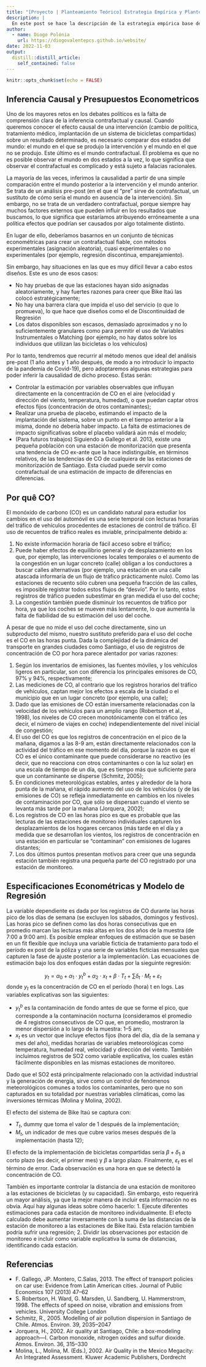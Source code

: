 ```yaml
---
title: "[Proyecto | Planteamiento Teórico] Estrategia Empírica y Planteamiento Teórico del Modelo"
description: |
  En este post se hace la descripción de la estrategia empírica base de mi proyecto de Medícion y Analsisis de Datos Políticos, explicando las variables y lo modelo de regresión lineal que va utilizarse.
author:
  - name: Diogo Polónia
    url: https://diogovalentepcs.github.io/website/
date: 2022-11-03 
output:
  distill::distill_article:
    self_contained: false
---
```


```r
knitr::opts_chunk$set(echo = FALSE)
```

## Inferencia Causal y Presupuestos Econometricos

Uno de los mayores retos en los debates políticos es la falta de comprensión clara de la inferencia contrafactual y causal. Cuando queremos conocer el efecto causal de una intervención (cambio de política, tratamiento médico, implantación de un sistema de bicicletas compartidas) sobre un resultado determinado, es necesario comparar dos estados del mundo: el mundo en el que se produjo la intervención y el mundo en el que no se produjo. Este último es el mundo contrafactual. El problema es que no es posible observar el mundo en dos estados a la vez, lo que significa que observar el contrafactual es complicado y está sujeto a falacias racionales.

La mayoría de las veces, inferimos la causalidad a partir de una simple comparación entre el mundo posterior a la intervención y el mundo anterior. Se trata de un análisis pre-post (en el que el "pre" sirve de contrafactual, un sustituto de cómo sería el mundo en ausencia de la intervención). Sin embargo, no se trata de un verdadero contrafactual, porque siempre hay muchos factores externos que pueden influir en los resultados que buscamos, lo que significa que estaríamos atribuyendo erróneamente a una política efectos que podrían ser causados por algo totalmente distinto.

En lugar de ello, deberíamos basarnos en un conjunto de técnicas econométricas para crear un contrafactual fiable, con métodos experimentales (asignación aleatoria), cuasi experimentales o no experimentales (por ejemplo, regresión discontinua, emparejamiento).

Sin embargo, hay situaciones en las que es muy difícil llevar a cabo estos diseños. Este es uno de esos casos:

* No hay pruebas de que las estaciones hayan sido asignadas aleatoriamente, y hay fuertes razones para creer que Bike Itaú las colocó estratégicamente;
* No hay una barrera clara que impida el uso del servicio (o que lo promueva), lo que hace que diseños como el de Discontinuidad de Regresión
* Los datos disponibles son escasos, demasiado aproximados y no lo suficientemente granulares como para permitir el uso de Variables Instrumentales o Matching (por ejemplo, no hay datos sobre los individuos que utilizan las bicicletas o los vehículos)

Por lo tanto, tendremos que recurrir al método menos que ideal del análisis pre-post (1 año antes y 1 año después, de modo a no introducir lo impacto de la pandemia de Covid-19), pero adoptaremos algunas estrategias para poder inferir la causalidad de dicho proceso. Éstas serán:

* Controlar la estimación por variables observables que influyan directamente en la concentración de CO en el aire (velocidad y dirección del viento, temperatura, humedad), o que puedan captar otros efectos fijos (concentración de otros contaminantes);
* Realizar una prueba de placebo, estimando el impacto de la implantación del sistema, sobre un punto en el tiempo anterior a la misma, donde no debería haber impacto. La falta de estimaciones de impacto significativas sobre el placebo validará aún más el modelo;
* (Para futuros trabajos) Siguiendo a Gallego et al. 2013, existe una pequeña población con una estación de monitorización que presenta una tendencia de CO ex-ante que la hace indistinguible, en términos relativos, de las tendencias de CO de cualquiera de las estaciones de monitorización de Santiago. Esta ciudad puede servir como contrafactual de una estimación de impacto de diferencias en diferencias.

## Por quê CO?

El monóxido de carbono (CO) es un candidato natural para estudiar los cambios en el uso del automóvil es una serie temporal con lecturas horarias del tráfico de vehículos procedentes de estaciones de control de tráfico. El uso de recuentos de tráfico reales es inviable, principalmente debido a:

1. No existe información horaria de fácil acceso sobre el tráfico;
2. Puede haber efectos de equilibrio general y de desplazamiento en los que, por ejemplo, las intervenciones locales temporales o el aumento de la congestión en un lugar concreto (calle) obligan a los conductores a buscar calles alternativas (por ejemplo, una estación en una calle atascada informaría de un flujo de tráfico prácticamente nulo). Como las estaciones de recuento sólo cubren una pequeña fracción de las calles, es imposible registrar todos estos flujos de "desvío". Por lo tanto, estos registros de tráfico pueden subestimar en gran medida el uso del coche;
3. La congestión también puede disminuir los recuentos de tráfico por hora, ya que los coches se mueven más lentamente, lo que aumenta la falta de fiabilidad de su estimación del uso del coche.

A pesar de que no mide el uso del coche directamente, sino un subproducto del mismo, nuestro sustituto preferido para el uso del coche es el CO en las horas punta. Dada la complejidad de la dinámica del transporte en grandes ciudades como Santiago, el uso de registros de concentración de CO por hora parece alentador por varias razones:

1. Según los inventarios de emisiones, las fuentes móviles, y los vehículos ligeros en particular, son con diferencia los principales emisores de CO, 97% y 94%, respectivamente;
2. Las mediciones de CO, al contrario que los registros horarios del tráfico de vehículos, captan mejor los efectos a escala de la ciudad o el municipio que en un lugar concreto (por ejemplo, una calle);
3. Dado que las emisiones de CO están inversamente relacionadas con la velocidad de los vehículos para un amplio rango (Robertson et al., 1998), los niveles de CO crecen monotónicamente con el tráfico (es decir, el número de viajes en coche) independientemente del nivel inicial de congestión;
4. El uso del CO es que los registros de concentración en el pico de la mañana, digamos a las 8-9 am, están directamente relacionados con la actividad del tráfico en ese momento del día, porque la razón es que el CO es el único contaminante que puede considerarse no reactivo (es decir, que no reacciona con otros contaminantes o con la luz solar) en una escala de tiempo de un día, que es tiempo más que suficiente para que un contaminante se disperse (Schmitz, 2005);
5. En condiciones meteorológicas estables, antes y alrededor de la hora punta de la mañana, el rápido aumento del uso de los vehículos (y de las emisiones de CO) se refleja inmediatamente en cambios en los niveles de contaminación por CO, que sólo se dispersan cuando el viento se levanta más tarde por la mañana (Jorquera, 2002);
6. Los registros de CO en las horas pico es que es probable que las lecturas de las estaciones de monitoreo individuales capturen los desplazamientos de los hogares cercanos (más tarde en el día y a medida que se desarrollan los vientos, los registros de concentración en una estación en particular se "contaminan" con emisiones de lugares distantes;
7. Los dos últimos puntos presentan motivos para creer que una segunda estación también registra una pequeña parte del CO registrado por una estación de monitoreo.

## Especificaciones Econométricas y Modelo de Regresión

La variable dependiente es dada por los registros de CO durante las horas pico de los días de semana (se excluyen los sábados, domingos y festivos). Las horas pico se definen como las dos horas consecutivas que en promedio marcan las lecturas más altas en los dos años de la muestra (de 7:00 a 9:00 am). Es posible emplear enfoques de estimación que se basen en un fit flexible que incluya una variable ficticia de tratamiento para todo el período ex post de la póliza y una serie de variables ficticias mensuales que capturen la fase de ajuste posterior a la implementación. Las ecuaciones de estimación bajo los dos enfoques están dadas por la sieguinte regresión:

$$ y_t = α_0 + α_1 \cdot y_t^b + α_2 \cdot x_t + β \cdot T_t + \sum δ_t \cdot M_t + ε_t $$
donde $y_t$ es la concentración de CO en el período (hora) t en logs. Las variables explicativas son las siguientes:

* $y_t^b$ es la contaminación de fondo antes de que se forme el pico, que corresponde a la contaminación nocturna (consideramos el promedio de 4 registros consecutivos de CO que, en promedio, mostraron la menor dispersión a lo largo de la muestra: 1–5 am;
* $x_t$ es un vector que incluye efectos fijos (hora del día, día de la semana y mes del año), medidas horarias de variables meteorológicas como temperatura, humedad real, velocidad y dirección del viento. También incluimos registros de SO2 como variable explicativa, los cuales están fácilmente disponibles en las mismas estaciones de monitoreo.

Dado que el SO2 está principalmente relacionado con la actividad industrial y la generación de energía, sirve como un control de fenómenos meteorológicos comunes a todos los contaminantes, pero que no son capturados en su totalidad por nuestras variables climáticas, como las inversiones térmicas (Molina y Molina, 2002).

El efecto del sistema de Bike Itaú se captura con:

* $T_t$, dummy que toma el valor de 1 después de la implementación;
* $M_t$, un indicador de mes que cubre varios meses después de la implementación (hasta 12);

El efecto de la implementación de bicicletas compartidas sería $β + δ_1$ a corto plazo (es decir, el primer mes) y $β$ a largo plazo. Finalmente, $ε_t$ es el término de error. Cada observación es una hora en que se detectó la concentración de CO.

También es importante controlar la distancia de una estación de monitoreo a las estaciones de bicicletas (y su capacidad). Sin embargo, esto requerirá un mayor análisis, ya que la mejor manera de incluir esta información no es obvia. Aquí hay algunas ideas sobre cómo hacerlo:
1. Ejecute diferentes estimaciones para cada estación de monitoreo individualmente. El efecto calculado debe aumentar inversamente con la suma de las distancias de la estación de monitoreo a las estaciones de Bike Itaú. Esta relación también podría sufrir una regresión;
2. Dividir las observaciones por estación de monitoreo e incluir como variable explicativa la suma de distancias, identificando cada estación.


 
## Referencias

* F. Gallego, JP. Montero, C.Salas, 2013. The effect of transport policies on car use: Evidence from Latin American cities. Journal of Public Economics 107 (2013) 47–62
* S. Robertson, H. Ward, G. Marsden, U. Sandberg, U. Hammerstrom, 1998. The effects of speed on noise, vibration and emissions from vehicles. University College London
* Schmitz, R., 2005. Modelling of air pollution dispersion in Santiago de Chile. Atmos. Environ. 39, 2035–2047
* Jorquera, H., 2002. Air quality at Santiago, Chile: a box-modeling approach—I. Carbon monoxide, nitrogen oxides and sulfur dioxide. Atmos. Environ. 36, 315–330
* Molina, L., Molina, M. (Eds.), 2002. Air Quality in the Mexico Megacity: An Integrated Assessment. Kluwer Academic Publishers, Dordrecht


